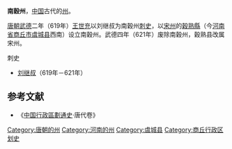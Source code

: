 '''南穀州'''，[[中国|中国]]古代的[[州|州]]。

[[唐朝|唐朝]][[武德|武德]]二年（619年）[[王世充|王世充]]以刘继叔为南穀州[[刺史|刺史]]，以[[宋州|宋州]]的[[穀熟縣|穀熟縣]]（今[[河南省|河南省]][[商丘市|商丘市]][[虞城县|虞城县]]西南）设立南穀州。武德四年（621年）废除南穀州，穀熟县改属宋州。
;刺史
*[[刘继叔|刘继叔]]（619年－621年）

==参考文献==
* 《[[中国行政區劃通史|中国行政區劃通史]]·唐代卷》
{{DEFAULTSORT:N}}
[[Category:唐朝的州|Category:唐朝的州]]
[[Category:河南的州|Category:河南的州]]
[[Category:虞城县|Category:虞城县]]
[[Category:商丘行政区划史|Category:商丘行政区划史]]